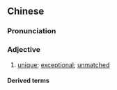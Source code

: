 {{also|绝世}}
==Chinese==
{{zh-forms|s=绝世}}

===Pronunciation===
{{zh-pron
|m=juéshì
|c=zyut6 sai3
|h=pfs=chhie̍t-sṳ
|cat=a
}}

===Adjective===
{{zh-adj}}

# [[unique]]; [[exceptional]]; [[unmatched]]

====Derived terms====
{{zh-der|絕世出塵|絕世無倫|絕世孤品|絕世佳人|絕世超倫|絕世獨立|絕世無雙|豔色絕世|超俗絕世}}